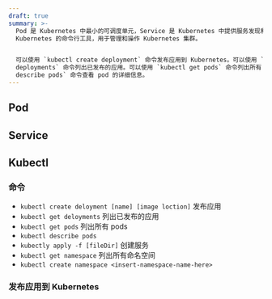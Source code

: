 ```yaml
---
draft: true
summary: >-
  Pod 是 Kubernetes 中最小的可调度单元，Service 是 Kubernetes 中提供服务发现和负载均衡功能的抽象概念。Kubectl 是
  Kubernetes 的命令行工具，用于管理和操作 Kubernetes 集群。


  可以使用 `kubectl create deployment` 命令发布应用到 Kubernetes。可以使用 `kubectl get
  deployments` 命令列出已发布的应用。可以使用 `kubectl get pods` 命令列出所有 pods。可以使用 `kubectl
  describe pods` 命令查看 pod 的详细信息。
---
```


## Pod

## Service

## Kubectl

### 命令

- `kubectl create deloyment [name] [image loction]` 发布应用
- `kubectl get deloyments` 列出已发布的应用
- `kubectl get pods` 列出所有 pods
- `kubectl describe pods`
- `kubectly apply -f [fileDir]` 创建服务
- `kubectl get namespace` 列出所有命名空间
- `kubectl create namespace <insert-namespace-name-here>`

### 发布应用到 Kubernetes
